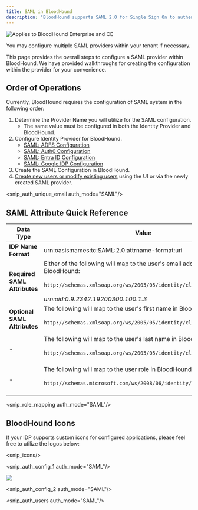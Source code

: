---
title: SAML in BloodHound
description: "BloodHound supports SAML 2.0 for Single Sign On to authenticate users to your tenant environment."
---

<img noZoom src="/assets/enterprise-AND-community-edition-pill-tag.svg" alt="Applies to BloodHound Enterprise and CE"/>

You may configure multiple SAML providers within your tenant if necessary.

This page provides the overall steps to configure a SAML provider within BloodHound. We have provided walkthroughs for creating the configuration within the provider for your convenience.

## Order of Operations

Currently, BloodHound requires the configuration of SAML system in the following order:

1.  Determine the Provider Name you will utilize for the SAML configuration.
    * The same value must be configured in both the Identity Provider and BloodHound.
2.  Configure Identity Provider for BloodHound.
    * [SAML: ADFS Configuration](/manage-bloodhound/auth/saml-adfs)
    * [SAML: Auth0 Configuration](/manage-bloodhound/auth/saml-auth0)
    * [SAML: Entra ID Configuration](/manage-bloodhound/auth/saml-entra-id)
    * [SAML: Google IDP Configuration](/manage-bloodhound/auth/saml-google)
3.  Create the SAML Configuration in BloodHound.
4.  [Create new users or modify existing users](/manage-bloodhound/auth/users-and-roles) using the UI or via the newly created SAML provider.

<snip_auth_unique_email auth_mode="SAML"/>

## SAML Attribute Quick Reference

| **Data Type  <br/>** | **Value** |
| --- | --- |
| **IDP Name Format** | urn:oasis:names:tc:SAML:2.0:attrname-format:uri |
| **Required SAML Attributes** | Either of the following will map to the user's email address in BloodHound:<br/><br/>`http://schemas.xmlsoap.org/ws/2005/05/identity/claims/emailaddress`<br/><br/>_urn:oid:0.9.2342.19200300.100.1.3_ |
| **Optional SAML Attributes** | The following will map to the user's first name in BloodHound:<br/><br/>`http://schemas.xmlsoap.org/ws/2005/05/identity/claims/name`<br/><br/>|
| - | The following will map to the user's last name in BloodHound:<br/><br/>`http://schemas.xmlsoap.org/ws/2005/05/identity/claims/surname`<br/><br/>|
| - | The following will map to the user role in BloodHound:<br/><br/>`http://schemas.microsoft.com/ws/2008/06/identity/claims/role`<br/><br/>|

<snip_role_mapping auth_mode="SAML"/>


## BloodHound Icons

If your IDP supports custom icons for configured applications, please feel free to utilize the logos below:

<snip_icons/>

<snip_auth_config_1 auth_mode="SAML"/>

<Frame>
  <img src="/images/sso/create_saml_provider.png"/>
</Frame>

<snip_auth_config_2 auth_mode="SAML"/>


<snip_auth_users auth_mode="SAML"/>